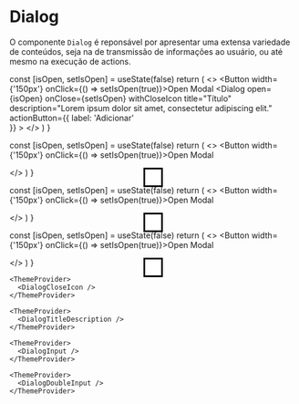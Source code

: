 

<Meta title="Data Display|Dialog" component={Dialog} />

# Dialog

O componente `Dialog` é reponsável por apresentar uma extensa variedade de conteúdos, seja na de transmissão de informações ao usuário, ou até mesmo na execução de actions.

  const [isOpen, setIsOpen] = useState(false)
  return (
    <>
      <Button width={'150px'} onClick={() => setIsOpen(true)}>Open Modal</Button >
      <Dialog
        open={isOpen}
        onClose={setIsOpen}
        withCloseIcon
        title="Título"
        description="Lorem ipsum dolor sit amet, consectetur adipiscing elit."
        actionButton={{
          label: 'Adicionar'     
        }}
      >
      </Dialog>
    </>
  )
}

  const [isOpen, setIsOpen] = useState(false)
  return (
    <>
      <Button width={'150px'} onClick={() => setIsOpen(true)}>Open Modal</Button >
      <Dialog
        open={isOpen}
        onClose={setIsOpen}
        title="Título"
        description="Lorem ipsum dolor sit amet, consectetur adipiscing elit."
      >
      </Dialog>
    </>
  )
}

  const [isOpen, setIsOpen] = useState(false)
  return (
    <>
      <Button width={'150px'} onClick={() => setIsOpen(true)}>Open Modal</Button >
      <Dialog
        open={isOpen}
        onClose={setIsOpen}
        title="Título"
        description="Lorem ipsum dolor sit amet, consectetur adipiscing elit."
      >
        <TextField name='base' label='Default'  placeholder='Default' />
      </Dialog>
    </>
  )
}

  const [isOpen, setIsOpen] = useState(false)
  return (
    <>
      <Button width={'150px'} onClick={() => setIsOpen(true)}>Open Modal</Button >
      <Dialog
        open={isOpen}
        onClose={setIsOpen}
        title="Título"
        description="Lorem ipsum dolor sit amet, consectetur adipiscing elit."
      >
        <TextField name='base' label='Default'  placeholder='Default' />
        <TextField name='base' label='Default'  placeholder='Default' />
      </Dialog>
    </>
  )
}

<Canvas>
  <Story name="Close Icon" parameters={{
    design: {
      type: 'figma',
      url: 'https://www.figma.com/file/O3bKxIcsj2rc1FNIRclJyT/Saturn-System?node-id=2065%3A245'
    }
  }}>
  
    <ThemeProvider>
      <DialogCloseIcon />
    </ThemeProvider>
  </Story>
</Canvas>

<Canvas>
  <Story name="Título e Descrição" parameters={{
    design: {
      type: 'figma',
      url: 'https://www.figma.com/file/O3bKxIcsj2rc1FNIRclJyT/Saturn-System?node-id=2065%3A245'
    }
  }}>
  
    <ThemeProvider>
      <DialogTitleDescription />
    </ThemeProvider>
  </Story>
</Canvas>

<Canvas>
  <Story name="Input" parameters={{
    design: {
      type: 'figma',
      url: 'https://www.figma.com/file/O3bKxIcsj2rc1FNIRclJyT/Saturn-System?node-id=2065%3A245'
    }
  }}>
  
    <ThemeProvider>
      <DialogInput />
    </ThemeProvider>
  </Story>
</Canvas>



<Canvas>
  <Story name="Input Duplo" parameters={{
    design: {
      type: 'figma',
      url: 'https://www.figma.com/file/O3bKxIcsj2rc1FNIRclJyT/Saturn-System?node-id=2065%3A245'
    }
  }}>
  
    <ThemeProvider>
      <DialogDoubleInput />
    </ThemeProvider>
  </Story>
</Canvas>



<ArgsTable of={Dialog} />
